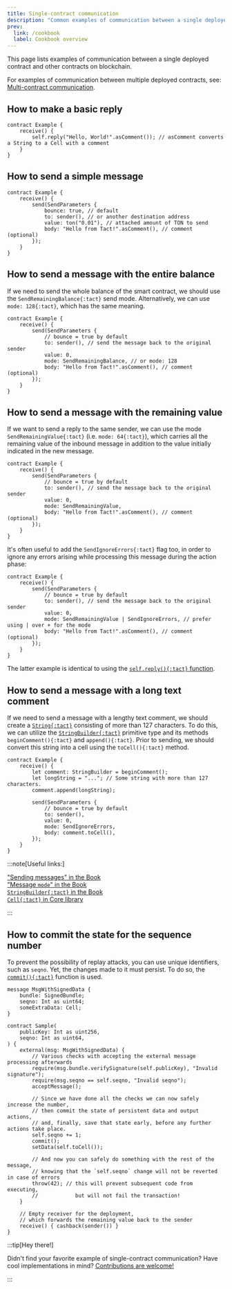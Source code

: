 ```yaml
---
title: Single-contract communication
description: "Common examples of communication between a single deployed contract and other contracts on blockchain"
prev:
  link: /cookbook
  label: Cookbook overview
---
```


This page lists examples of communication between a single deployed contract and other contracts on blockchain.

For examples of communication between multiple deployed contracts, see: [Multi-contract communication](/cookbook/multi-communication).

## How to make a basic reply

```tact
contract Example {
    receive() {
        self.reply("Hello, World!".asComment()); // asComment converts a String to a Cell with a comment
    }
}
```

## How to send a simple message

```tact
contract Example {
    receive() {
        send(SendParameters {
            bounce: true, // default
            to: sender(), // or another destination address
            value: ton("0.01"), // attached amount of TON to send
            body: "Hello from Tact!".asComment(), // comment (optional)
        });
    }
}
```

## How to send a message with the entire balance

If we need to send the whole balance of the smart contract, we should use the `SendRemainingBalance{:tact}` send mode. Alternatively, we can use `mode: 128{:tact}`, which has the same meaning.

```tact
contract Example {
    receive() {
        send(SendParameters {
            // bounce = true by default
            to: sender(), // send the message back to the original sender
            value: 0,
            mode: SendRemainingBalance, // or mode: 128
            body: "Hello from Tact!".asComment(), // comment (optional)
        });
    }
}
```

## How to send a message with the remaining value

If we want to send a reply to the same sender, we can use the mode `SendRemainingValue{:tact}` (i.e. `mode: 64{:tact}`), which carries all the remaining value of the inbound message in addition to the value initially indicated in the new message.

```tact
contract Example {
    receive() {
        send(SendParameters {
            // bounce = true by default
            to: sender(), // send the message back to the original sender
            value: 0,
            mode: SendRemainingValue,
            body: "Hello from Tact!".asComment(), // comment (optional)
        });
    }
}
```

It's often useful to add the `SendIgnoreErrors{:tact}` flag too, in order to ignore any errors arising while processing this message during the action phase:

```tact
contract Example {
    receive() {
        send(SendParameters {
            // bounce = true by default
            to: sender(), // send the message back to the original sender
            value: 0,
            mode: SendRemainingValue | SendIgnoreErrors, // prefer using | over + for the mode
            body: "Hello from Tact!".asComment(), // comment (optional)
        });
    }
}
```

The latter example is identical to using the [`self.reply(){:tact}` function](#how-to-make-a-basic-reply).

## How to send a message with a long text comment

If we need to send a message with a lengthy text comment, we should create a [`String{:tact}`](/book/types#primitive-types) consisting of more than 127 characters. To do this, we can utilize the [`StringBuilder{:tact}`](/book/types#primitive-types) primitive type and its methods `beginComment(){:tact}` and `append(){:tact}`. Prior to sending, we should convert this string into a cell using the `toCell(){:tact}` method.

```tact
contract Example {
    receive() {
        let comment: StringBuilder = beginComment();
        let longString = "..."; // Some string with more than 127 characters.
        comment.append(longString);

        send(SendParameters {
            // bounce = true by default
            to: sender(),
            value: 0,
            mode: SendIgnoreErrors,
            body: comment.toCell(),
        });
    }
}
```

:::note[Useful links:]

  ["Sending messages" in the Book](/book/send#send-message)\
  ["Message `mode`" in the Book](/book/message-mode)\
  [`StringBuilder{:tact}` in the Book](/book/types#primitive-types)\
  [`Cell{:tact}` in Core library](/ref/core-cells)

:::

## How to commit the state for the sequence number

To prevent the possibility of replay attacks, you can use unique identifiers, such as `seqno`. Yet, the changes made to it must persist. To do so, the [`commit(){:tact}`](/ref/core-contextstate#commit) function is used.

```tact {20}
message MsgWithSignedData {
    bundle: SignedBundle;
    seqno: Int as uint64;
    someExtraData: Cell;
}

contract Sample(
    publicKey: Int as uint256,
    seqno: Int as uint64,
) {
    external(msg: MsgWithSignedData) {
        // Various checks with accepting the external message processing afterwards
        require(msg.bundle.verifySignature(self.publicKey), "Invalid signature");
        require(msg.seqno == self.seqno, "Invalid seqno");
        acceptMessage();

        // Since we have done all the checks we can now safely increase the number,
        // then commit the state of persistent data and output actions,
        // and, finally, save that state early, before any further actions take place.
        self.seqno += 1;
        commit();
        setData(self.toCell());

        // And now you can safely do something with the rest of the message,
        // knowing that the `self.seqno` change will not be reverted in case of errors
        throw(42); // this will prevent subsequent code from executing,
        //            but will not fail the transaction!
    }

    // Empty receiver for the deployment,
    // which forwards the remaining value back to the sender
    receive() { cashback(sender()) }
}

```

:::tip[Hey there!]

  Didn't find your favorite example of single-contract communication? Have cool implementations in mind? [Contributions are welcome!](https://github.com/tact-lang/tact/issues)

:::
